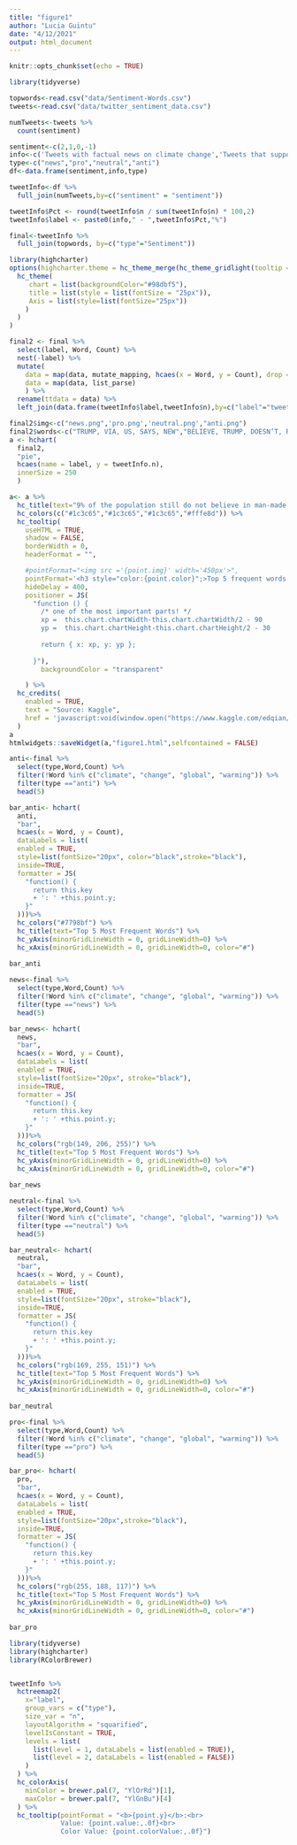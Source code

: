 ```yaml
---
title: "figure1"
author: "Lucia Guintu"
date: "4/12/2021"
output: html_document
---
```


```r
knitr::opts_chunk$set(echo = TRUE)
```

```r
library(tidyverse)

```

```r
topwords<-read.csv("data/Sentiment-Words.csv")
tweets<-read.csv("data/twitter_sentiment_data.csv")
```

```r
numTweets<-tweets %>% 
  count(sentiment)
```


```r
sentiment<-c(2,1,0,-1)
info<-c('Tweets with factual news on climate change','Tweets that support the belief of man-made climate change','Tweets that neither support nor refuse the belief of man-made climate change','Tweets that do not believe in man-made climate change')
type<-c("news","pro","neutral","anti")
df<-data.frame(sentiment,info,type)
```

```r
tweetInfo<-df %>% 
  full_join(numTweets,by=c("sentiment" = "sentiment"))

tweetInfo$Pct <- round(tweetInfo$n / sum(tweetInfo$n) * 100,2)
tweetInfo$label <- paste0(info," - ",tweetInfo$Pct,"%")
```

```r
final<-tweetInfo %>% 
  full_join(topwords, by=c("type"="Sentiment"))

```
```r
library(highcharter)
options(highcharter.theme = hc_theme_merge(hc_theme_gridlight(tooltip = list(valueDecimals = 0)),
  hc_theme(
     chart = list(backgroundColor="#98dbf5"),
     title = list(style = list(fontSize = "25px")),
     Axis = list(style=list(fontSize="25px"))
    )
  )
)
```


```r
final2 <- final %>% 
  select(label, Word, Count) %>% 
  nest(-label) %>% 
  mutate(
    data = map(data, mutate_mapping, hcaes(x = Word, y = Count), drop = TRUE),
    data = map(data, list_parse)
    ) %>%
  rename(ttdata = data) %>% 
  left_join(data.frame(tweetInfo$label,tweetInfo$n),by=c("label"="tweetInfo.label"))

```

```r

final2$img<-c("news.png",'pro.png','neutral.png',"anti.png")
final2$words<-c("TRUMP, VIA, US, SAYS, NEW","BELIEVE, TRUMP, DOESN’T, REAL, US","TRUMP, LIKE, REAL, US, BELIEVE","US, SCIENCE, OBAMA, HOAX, REAL")
a <- hchart(
  final2,
  "pie",
  hcaes(name = label, y = tweetInfo.n),
  innerSize = 250
  )

a<- a %>% 
  hc_title(text="9% of the population still do not believe in man-made climate change.") %>% 
  hc_colors(c("#1c3c65","#1c3c65","#1c3c65","#fffe8d")) %>% 
  hc_tooltip(
    useHTML = TRUE,
    shadow = FALSE,
    borderWidth = 0,
    headerFormat = "",

    #pointFormat="<img src ='{point.img}' width='450px'>",
    pointFormat='<h3 style="color:{point.color}";>Top 5 frequent words: </h3> {point.words} ',
    hideDelay = 400,
    positioner = JS(
      "function () {
        /* one of the most important parts! */
        xp =  this.chart.chartWidth-this.chart.chartWidth/2 - 90
        yp =  this.chart.chartHeight-this.chart.chartHeight/2 - 30
      
        return { x: xp, y: yp };
      
      }"),
        backgroundColor = "transparent"

    ) %>% 
  hc_credits(
    enabled = TRUE, 
    text = "Source: Kaggle",
    href = 'javascript:void(window.open("https://www.kaggle.com/edqian/twitter-climate-change-sentiment-dataset","_blank"))'
  )
a
htmlwidgets::saveWidget(a,"figure1.html",selfcontained = FALSE)
```


```r
anti<-final %>% 
  select(type,Word,Count) %>% 
  filter(!Word %in% c("climate", "change", "global", "warming")) %>% 
  filter(type =="anti") %>% 
  head(5)

bar_anti<- hchart(
  anti,
  "bar",
  hcaes(x = Word, y = Count),
  dataLabels = list(
  enabled = TRUE,
  style=list(fontSize="20px", color="black",stroke="black"),
  inside=TRUE,
  formatter = JS(
    "function() {
      return this.key
      + ': ' +this.point.y;
    }"
  )))%>% 
  hc_colors("#7798bf") %>% 
  hc_title(text="Top 5 Most Frequent Words") %>% 
  hc_yAxis(minorGridLineWidth = 0, gridLineWidth=0) %>% 
  hc_xAxis(minorGridLineWidth = 0, gridLineWidth=0, color="#")
  
bar_anti
```


```r
news<-final %>% 
  select(type,Word,Count) %>% 
  filter(!Word %in% c("climate", "change", "global", "warming")) %>% 
  filter(type =="news") %>% 
  head(5)

bar_news<- hchart(
  news,
  "bar",
  hcaes(x = Word, y = Count),
  dataLabels = list(
  enabled = TRUE,
  style=list(fontSize="20px", stroke="black"),
  inside=TRUE,
  formatter = JS(
    "function() {
      return this.key
      + ': ' +this.point.y;
    }"
  )))%>% 
  hc_colors("rgb(149, 206, 255)") %>% 
  hc_title(text="Top 5 Most Frequent Words") %>% 
  hc_yAxis(minorGridLineWidth = 0, gridLineWidth=0) %>% 
  hc_xAxis(minorGridLineWidth = 0, gridLineWidth=0, color="#")
  
bar_news

```

```r
neutral<-final %>% 
  select(type,Word,Count) %>% 
  filter(!Word %in% c("climate", "change", "global", "warming")) %>% 
  filter(type =="neutral") %>% 
  head(5)

bar_neutral<- hchart(
  neutral,
  "bar",
  hcaes(x = Word, y = Count),
  dataLabels = list(
  enabled = TRUE,
  style=list(fontSize="20px", stroke="black"),
  inside=TRUE,
  formatter = JS(
    "function() {
      return this.key
      + ': ' +this.point.y;
    }"
  )))%>% 
  hc_colors("rgb(169, 255, 151)") %>% 
  hc_title(text="Top 5 Most Frequent Words") %>% 
  hc_yAxis(minorGridLineWidth = 0, gridLineWidth=0) %>% 
  hc_xAxis(minorGridLineWidth = 0, gridLineWidth=0, color="#")
  
bar_neutral

```

```r
pro<-final %>% 
  select(type,Word,Count) %>% 
  filter(!Word %in% c("climate", "change", "global", "warming")) %>% 
  filter(type =="pro") %>% 
  head(5)

bar_pro<- hchart(
  pro,
  "bar",
  hcaes(x = Word, y = Count),
  dataLabels = list(
  enabled = TRUE,
  style=list(fontSize="20px",stroke="black"),
  inside=TRUE,
  formatter = JS(
    "function() {
      return this.key
      + ': ' +this.point.y;
    }"
  )))%>% 
  hc_colors("rgb(255, 188, 117)") %>% 
  hc_title(text="Top 5 Most Frequent Words") %>% 
  hc_yAxis(minorGridLineWidth = 0, gridLineWidth=0) %>% 
  hc_xAxis(minorGridLineWidth = 0, gridLineWidth=0, color="#")
  
bar_pro
```

```r

library(tidyverse)
library(highcharter)
library(RColorBrewer)


tweetInfo %>%
  hctreemap2(
    x="label",
    group_vars = c("type"),
    size_var = "n",
    layoutAlgorithm = "squarified",
    levelIsConstant = TRUE,
    levels = list(
      list(level = 1, dataLabels = list(enabled = TRUE)),
      list(level = 2, dataLabels = list(enabled = FALSE))
    )
  ) %>%
  hc_colorAxis(
    minColor = brewer.pal(7, "YlOrRd")[1],
    maxColor = brewer.pal(7, "YlGnBu")[4]
  ) %>%
  hc_tooltip(pointFormat = "<b>{point.y}</b>:<br>
             Value: {point.value:,.0f}<br>
             Color Value: {point.colorValue:,.0f}")



```

